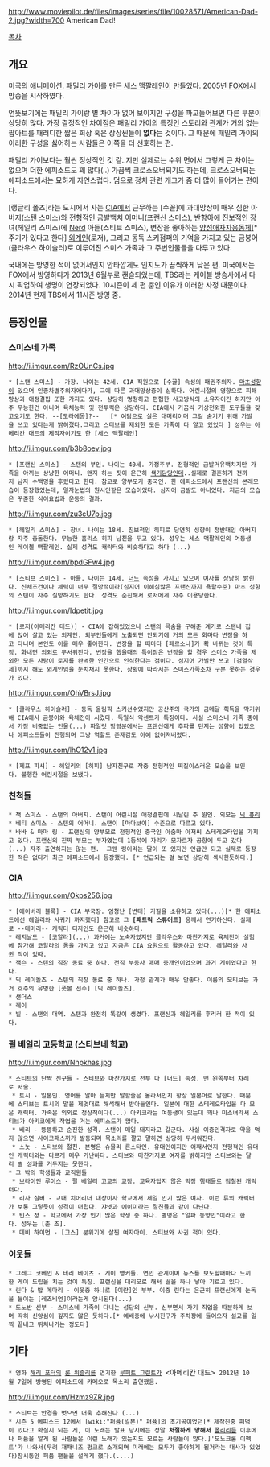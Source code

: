 http://www.moviepilot.de/files/images/series/file/10028571/American-Dad-2.jpg?width=700
American Dad!

[[목차]]

== 개요 ==
미국의 [[애니메이션]]. [[패밀리 가이]]를 만든 [[세스 맥팔레인]]이 만들었다. 2005년 [[FOX]]에서 방송을 시작하였다.

언뜻보기에는 패밀리 가이랑 별 차이가 없어 보이지만 구성을 파고들어보면 다른 부분이 상당히 많다. 가장 결정적인 차이점은 패밀리 가이의 특징인 스토리와 관계가 거의 없는 팝아트를 패러디한 짧은 회상 혹은 상상씬들이 '''없다'''는 것이다. 그 때문에 패밀리 가이의 이러한 구성을 싫어하는 사람들은 이쪽을 더 선호하는 편.

패밀리 가이보다는 훨씬 정상적인 것 같..지만 실제로는 수위 면에서 그렇게 큰 차이는 없으며 더한 에피소드도 꽤 많다(..) 가끔씩 크로스오버되기도 하는데, 크로스오버되는 에피소드에서는 묘하게 자연스럽다. 덤으로 정치 관련 개그가 좀 더 많이 들어가는 편이다.

[랭글리 폴즈]라는 도시에서 사는 [[CIA]]에서 근무하는 [수꼴]에 과대망상이 매우 심한 아버지(스탠 스미스)와 전형적인 금발백치 어머니(프랜신 스미스), 반항아에 진보적인 장녀(헤일리 스미스)에 [[Nerd]] 아들(스티브 스미스), 변장을 좋아하는 [[양성애자]][[자웅동체]][* 주기가 있다고 한다] [[외계인]](로저), 그리고 동독 스키점퍼의 기억을 가지고 있는 금붕어(클라우스 하이슬러)로 이루어진 스미스 가족과 그 주변인물들을 다루고 있다.

국내에는 방영한 적이 없어서인지 안타깝게도 인지도가 끔찍하게 낮은 편. 미국에서는 FOX에서 방영하다가 2013년 6월부로 캔슬되었는데, TBS라는 케이블 방송사에서 다시 픽업하여 생명이 연장되었다. 10시즌이 세 편 뿐인 이유가 이러한 사정 때문이다. 2014년 현재 TBS에서 11시즌 방영 중.

== 등장인물 ==
=== 스미스네 가족 ===
http://i.imgur.com/RzOUnCs.jpg
 * [스탠 스미스] - 가장. 나이는 42세. CIA 직원으로 [수꼴] 속성의 패권주의자. [[마초]]성향이 있으며 인종차별주의자에다가, 그에 따른 과대망상증이 심하다. 어린시절의 영향으로 피해망상과 애정결핍 또한 가지고 있다. 상당히 멍청하고 편협한 사고방식의 소유자이긴 하지만 아주 무능한건 아니며 육체능력 및 전투력은 상당하다. CIA에서 가끔씩 기상천외한 도구들을 갖고오기도 한다. --[도라에몽]?--   [* 여담으로 실은 대머리이며 그걸 숨기기 위해 가발을 쓰고 있다는게 밝혀졌다.그리고 스티브를 제외한 모든 가족이 다 알고 있었다 ] 성우는 아메리칸 대드의 제작자이기도 한 [세스 맥팔레인]
http://i.imgur.com/b3b8oev.jpg
 * [프랜신 스미스] - 스탠의 부인. 나이는 40세. 가정주부. 전형적인 금발거유백치지만 가족을 아끼는 상냥한 어머니. 왠지 하는 짓이 은근히 [[색기담당]]인데..실제로 결혼하기 전까지 남자 수백명을 후렸다고 한다. 참고로 양부모가 중국인. 한 에피소드에서 프랜신의 본래모습이 등장했었는데, 일자눈썹의 원시인같은 모습이었다. 심지어 금발도 아니었다. 지금의 모습은 꾸준한 식이요법과 운동의 결과.
http://i.imgur.com/zu3cU7p.jpg
 * [헤일리 스미스] - 장녀. 나이는 18세. 진보적인 히피로 당연히 성향이 정반대인 아버지랑 자주 충돌한다. 무능한 홈리스 히피 남친을 두고 있다. 성우는 세스 맥팔레인의 여동생인 레이첼 맥팔레인. 실제 성격도 캐릭터와 비슷하다고 하다 (...)
http://i.imgur.com/bpdGFw4.jpg
 * [스티브 스미스] - 아들. 나이는 14세. [[너드]] 속성을 가지고 있으며 여자를 상당히 밝힌다. 신체조건이나 체력이 너무 절망적이라(심지어 이해심많은 프랜신까지 욕할수준) 마초 성향의 스탠이 자주 실망하기도 한다. 성격도 순진해서 로저에게 자주 이용당한다.
http://i.imgur.com/Idpetit.jpg
 * [로저(아메리칸 대드)] - CIA에 잡혀있었으나 스탠의 목숨을 구해준 계기로 스탠네 집에 얹어 살고 있는 외계인. 외부인들에게 노출되면 안되기에 거의 모든 회마다 변장을 하고 다니며 본인도 이를 매우 좋아한다. 변장을 할 때마다 [페르소나]가 확 바뀌는 것이 특징. 화내면 의외로 무서워진다. 변장을 했을때의 특이점은 변장을 할 경우 스미스 가족을 제외한 모든 사람이 로저를 완벽한 인간으로 인식한다는 점이다. 심지어 가발만 쓰고 [검열삭제]까지 해도 외계인임을 눈치채지 못한다. 상황에 따라서는 스미스가족조차 구분 못하는 경우가 있다.
http://i.imgur.com/OhVBrsJ.jpg
 * [클라우스 하이슬러] - 동독 올림픽 스키선수였지만 공산주의 국가의 금메달 획득을 막기위해 CIA에서 금붕어와 육체전이 시켰다. 독일식 악센트가 특징이다. 사실 스미스네 가족 중에서 가장 비중없는 인물(...) 파일럿 방영분에서는 프랜신에게 추파를 던지는 성향이 있었으나 에피소드들이 진행되며 그냥 역할도 존재감도 아예 없어져버렸다.
http://i.imgur.com/lhO12v1.jpg
 * [제프 피셔] - 헤일리의 [히피] 남자친구로 작중 전형적인 찌질이스러운 모습을 보인다. 불행한 어린시절을 보냈다.

=== 친척들 ===
 * 잭 스미스 - 스탠의 아버지. 스탠이 어린시절 애정결핍에 시달린 주 원인. 외모는 [[닉 퓨리]]
 * 베티 스미스 - 스탠의 어머니. 스탠이 [마마보이] 수준으로 따르고 있다.
 * 바바 & 마마 링 - 프랜신의 양부모로 전형적인 중국인 아줌마 아저씨 스테레오타입을 가지고 있다. 프랜신의 진짜 부모는 부자였는데 1등석에 자리가 모자르자 공항에 두고 갔다(...) 자주 출연하지는 않는 편.  그웬 링이라는 딸이 또 있지만 언급만 되고 실제로 등장한 적은 없다가 최근 에피소드에서 등장했다. [* 언급되는 걸 보면 상당히 섹시한듯하다.]

=== CIA ===
http://i.imgur.com/Okps256.jpg
 * [에이버리 블록] - CIA 부국장. 엄청난 [변태] 기질을 소유하고 있다(...)[* 한 에피소드에선 헤일리와 사귀기 까지했다] 참고로 그 '''[패트릭 스튜어트]''' 옹께서 연기하신다. 실제로 --대머리-- 캐릭터 디자인도 은근히 비슷하다.
 * 레지날드 - [코알라](...) 과거에는 노숙자였지만 클라우스와 마찬가지로 육체전이 실험에 참가해 코알라의 몸을 가지고 있고 지금은 CIA 요원으로 활동하고 있다. 헤일리와 사귄 적이 있따.
 * 잭슨 - 스탠의 직장 동료 중 하나. 전직 부동사 매매 중개인이었으며 과거 게이였다고 한다.
 * 딕 레이놀즈 - 스탠의 직장 동료 중 하나. 가정 관계가 매우 안좋다. 이름의 모티브는 과거 호주의 유명한 [풋볼 선수] [딕 레이놀즈].
 * 샌더스
 * 레이
 * 빌 - 스탠의 대역. 스탠과 완전히 똑같이 생겼다. 프랜신과 헤일리를 후리러 한 적이 있다.

===  펄 베일리 고등학교 (스티브네 학교) ===
http://i.imgur.com/Nhpkhas.jpg
 * 스티브의 단짝 친구들 - 스티브와 마찬가지로 전부 다 [너드] 속성. 맨 왼쪽부터 차례로 서술.
  * 토시 - 일본인. 영어를 알아 듣지만 말할줄은 몰라서인지 항상 일본어로 말한다. 때문에 스티브는 토시의 말을 제멋대로 해석해서 받아들인다. 일본에 대한 스테레오타입을 다 모은 캐릭터. 가족은 의외로 정상적이다(...) 아키코라는 여동생이 있는대 꽤나 미소녀라서 스티브가 아키코에게 작업을 거는 에피소드가 많다.
  * 베리 - 뚱뚱하고 순진한 성격. 스탠이 매일 돼지라고 갈군다. 사실 이중인격자로 약을 먹지 않으면 사이코패스끼가 발동되며 목소리를 깔고 말하면 상당히 무서워진다.
  * 스놋 - 스티브와 절친. 본명은 슈물리 론스타인. 유대인이지만 어째서인지 전형적인 유대인 캐릭터와는 다르게 매우 가난하다. 스티브와 마찬가지로 여자를 밝히지만 스티브와는 달리 별 성과를 거두지는 못한다.
 * 그 밖의 학생들과 교직원들
  * 브라이언 루이스 - 펄 베일리 고교의 교장. 교육자답지 않은 막장 행태들로 점철된 캐릭터다.
  * 리사 실버 - 교내 치어리더 대장이자 학교에서 제일 인기 많은 여자. 이런 류의 캐릭터가 보통 그렇듯이 성격이 더럽다. 쟈넷과 에이미라는 절친들과 같이 다닌다.
  * 빈스 정 - 학교에서 가장 인기 많은 학생 중 하나. 별명은 "알파 동양인"이라고 한다. 성우는 [존 조].
  * 데비 하이먼 - [고스] 분위기에 살찐 여자아이. 스티브와 사귄 적이 있다.

=== 이웃들 ===
 * 그레그 코베인 & 테리 베이츠 - 게이 앵커들. 연인 관계이며 뉴스를 보도할때마다 느끼한 게이 드립을 치는 것이 특징. 프랜신을 대리모로 해서 딸을 하나 낳아 기르고 있다.
 * 린다 & 밥 메마리 - 이웃중 하나로 [이란]인 부부. 이중 린다는 은근히 프랜신에게 눈독을 들이는 [레즈비언]이라는게 암시된다(...)
 * 도노반 신부 - 스미스네 가족이 다니는 성당의 신부. 신부면서 자기 직업을 따분하게 보며 딱히 신앙심이 깊지도 않은 듯하다.[* 예배중에 낚시친구가 주차장에 들어오자 설교를 일찍 끝내고 뛰쳐나가는 정도다]

== 기타 ==
 * 영화 [[해리 포터]]의 [[론 위즐리]]를 연기한 [[루퍼트 그린트]]가 <아메리칸 대드> 2012년 10월 7일에 방영된 에피소드에 카메오로 목소리 출연했음.

http://i.imgur.com/Hzmz9ZR.jpg
 * 스티브는 안경을 벗으면 더욱 추해진다 (...)
 * 시즌 5 에피소드 12에서 [wiki:"퍼퓸(일본)" 퍼퓸]의 초기곡이었던[* 제작진중 퍼덕이 있다고 확실시 되는 게, 이 노래는 발표 당시에는 정말 '''처절하게 망해서''' [[폴리리듬]] 이후에나 퍼퓸을 알게 된 사람들은 이런 노래가 있는지도 모르는 사람들이 많다.]'모노크롬 이펙트'가 나와서(무려 재패니즈 펑크로 소개되며 미래에는 모두가 좋아하게 될거라는 대사가 있었다)잠시동안 퍼퓸 팬들을 설레게 했다.(....)
